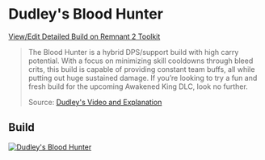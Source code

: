
# Dudley's Blood Hunter

[View/Edit Detailed Build on Remnant 2 Toolkit](https://www.remnant2toolkit.com/builder?name=Dudley%27s+Blood+Hunter&archtype=aazlxe%2C67pme7&skill=jz6x2w%2C76554i&trait=vn3gsg%3B10%2Cv1uiyd%3B10%2Cosj7se%3B10%2Cpbak5a%3B10%2Cysp1wu%3B10%2Cwu3w8t%3B9%2Co6mx2t%3B10%2C6kxk5x%3B10%2Cykxzf1%3B5%2Cx9umnf%3B5%2Cwgzz0q%3B1&helm=88kdl6&torso=ioksvz&legs=pi4h8k&gloves=80xuqr&concoction=2jeq07&relic=thgp2z&amulet=6sqyf9&ring=v65mav%2Cleuefm%2Cukufrn%2Cpqd4vp&relicfragment=7c8uka%2C2bqp66%2Cdp184t&weapon=phh1xe%2Cgilcfn%2Cid5pbt&mutator=cvbjvd%2C9htayl%2C7eodps&mod=hr3g7o%2C2fjw9q%2Cd3q99g)

> The Blood Hunter is a hybrid DPS/support build with high carry potential. With a focus on minimizing skill cooldowns through bleed crits, this build is capable of providing constant team buffs, all while putting out huge sustained damage. If you’re looking to try a fun and fresh build for the upcoming Awakened King DLC, look no further.
>
> Source: [Dudley's Video and Explanation](https://www.youtube.com/watch?v=tAjNuIHd0C8)

## Build

[![Dudley's Blood Hunter](https://remnant2toolkit.b-cdn.net/featured-builds/dudleys_blood_hunter.png)](https://www.remnant2toolkit.com/builder?name=Dudley%27s+Blood+Hunter&archtype=aazlxe%2C67pme7&skill=jz6x2w%2C76554i&trait=vn3gsg%3B10%2Cv1uiyd%3B10%2Cosj7se%3B10%2Cpbak5a%3B10%2Cysp1wu%3B10%2Cwu3w8t%3B9%2Co6mx2t%3B10%2C6kxk5x%3B10%2Cykxzf1%3B5%2Cx9umnf%3B5%2Cwgzz0q%3B1&helm=88kdl6&torso=ioksvz&legs=pi4h8k&gloves=80xuqr&concoction=2jeq07&relic=thgp2z&amulet=6sqyf9&ring=v65mav%2Cleuefm%2Cukufrn%2Cpqd4vp&relicfragment=7c8uka%2C2bqp66%2Cdp184t&weapon=phh1xe%2Cgilcfn%2Cid5pbt&mutator=cvbjvd%2C9htayl%2C7eodps&mod=hr3g7o%2C2fjw9q%2Cd3q99g)
